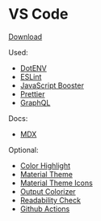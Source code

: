 # VS Code

[Download](https://code.visualstudio.com/)

Used:

- [DotENV](https://marketplace.visualstudio.com/items?itemName=mikestead.dotenv)
- [ESLint](https://marketplace.visualstudio.com/items?itemName=dbaeumer.vscode-eslint)
- [JavaScript Booster](https://marketplace.visualstudio.com/items?itemName=sburg.vscode-javascript-booster)
- [Prettier](https://marketplace.visualstudio.com/items?itemName=esbenp.prettier-vscode)
- [GraphQL](https://marketplace.visualstudio.com/items?itemName=GraphQL.vscode-graphql)

Docs:

- [MDX](https://marketplace.visualstudio.com/items?itemName=silvenon.mdx)

Optional:

- [Color Highlight](https://marketplace.visualstudio.com/items?itemName=naumovs.color-highlight)
- [Material Theme](https://marketplace.visualstudio.com/items?itemName=Equinusocio.vsc-material-theme)
- [Material Theme Icons](https://marketplace.visualstudio.com/items?itemName=Equinusocio.vsc-material-theme-icons)
- [Output Colorizer](https://marketplace.visualstudio.com/items?itemName=IBM.output-colorizer)
- [Readability Check](https://marketplace.visualstudio.com/items?itemName=jemcclin.readabilitycheck)
- [Github Actions](https://marketplace.visualstudio.com/items?itemName=me-dutour-mathieu.vscode-github-actions)
